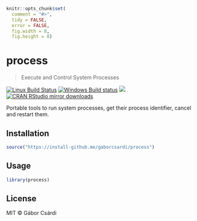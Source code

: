 
```r
knitr::opts_chunk$set(
  comment = "#>",
  tidy = FALSE,
  error = FALSE,
  fig.width = 8,
  fig.height = 8)
```

# process

> Execute and Control System Processes

[![Linux Build Status](https://travis-ci.org/gaborcsardi/process.svg?branch=master)](https://travis-ci.org/gaborcsardi/process)
[![Windows Build status](https://ci.appveyor.com/api/projects/status/github/gaborcsardi/process?svg=true)](https://ci.appveyor.com/project/gaborcsardi/process)
[![](http://www.r-pkg.org/badges/version/process)](http://www.r-pkg.org/pkg/process)
[![CRAN RStudio mirror downloads](http://cranlogs.r-pkg.org/badges/process)](http://www.r-pkg.org/pkg/process)


Portable tools to run system processes, get their process identifier,
cancel and restart them.

## Installation

```r
source("https://install-github.me/gaborcsardi/process")
```

## Usage

```r
library(process)
```

## License

MIT © Gábor Csárdi

